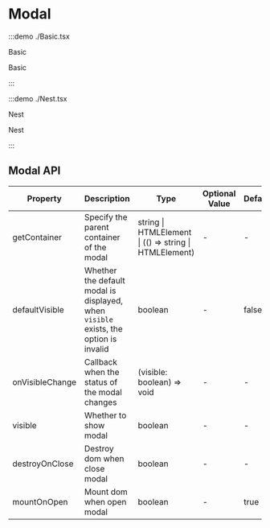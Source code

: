 # Modal

:::demo ./Basic.tsx

Basic

Basic

:::

:::demo ./Nest.tsx

Nest

Nest

:::

## Modal API

| Property | Description | Type | Optional Value | Default | Require |
| --- | --- | --- | --- | --- | --- |
| getContainer | Specify the parent container of the modal | string &#x007c; HTMLElement &#x007c; (() => string &#x007c; HTMLElement) | - | - | false |
| defaultVisible | Whether the default modal is displayed, when `visible` exists, the option is invalid | boolean | - | false | false |
| onVisibleChange | Callback when the status of the modal changes | (visible: boolean) => void | - | - | false |
| visible | Whether to show modal | boolean | - | - | false |
| destroyOnClose | Destroy dom when close modal | boolean | - | - | false |
| mountOnOpen | Mount dom when open modal | boolean | - | true | false |
